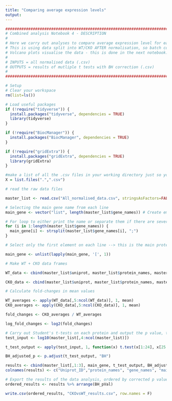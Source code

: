 ```yaml
---
title: "Comparing average expression levels"
output: 
---
```


```r
#######################################################################################################################################
# Combined analysis Notebook 4 - DESCRIPTION
#
# Here we carry out analyses to compare average expression level for each protein, between genotypes.
# This is using data split into WT/CKO AFTER normalisation, so batch correction has occurred already.
# Volcano plots visualise the data - this is done in the next notebook.
#
# INPUTS = all normalised data (.csv)
# OUTPUTS = results of mutliple t tests with BH correction (.csv)
# 
#######################################################################################################################################
```

```r
# Setup
# Clear your workspace
rm(list=ls())

# Load useful packages
if (!require("tidyverse")) {
  install.packages("tidyverse", dependencies = TRUE)
  library(tidyverse)
}

if (!require("BiocManager")) {
  install.packages("BiocManager", dependencies = TRUE)
}

if (!require("gridExtra")) {
  install.packages("gridExtra", dependencies = TRUE)
  library(gridExtra)
}
```

```r
#make a list of all the .csv files in your working directory just so you can see what's going on
X = list.files(".",".csv")

# read the raw data files

master_list <- read.csv("All_normalised_data.csv", stringsAsFactors=FALSE)
```


```r
# Selecting the main gene name from each line
main_gene <- vector("list", length(master_list$gene_names)) # Create empty vector

# For loop to either print the name or separate them if there are several in one line
for (i in 1:length(master_list$gene_names)) {
  main_gene[i] <- strsplit(master_list$gene_names[i], ";")
}

# Select only the first element on each line --> this is the main protein for each line

main_gene <- unlist(lapply(main_gene, '[', 1))

```

```r
# Make WT + CKO data frames

WT_data <- cbind(master_list$uniprot, master_list$protein_names, master_list$gene_names, main_gene, master_list[,4:27])

CKO_data <- cbind(master_list$uniprot, master_list$protein_names, master_list$gene_names, main_gene, master_list[,28:51])

```

```r
# Calculate fold-changes in mean values

WT_averages <- apply(WT_data[,5:ncol(WT_data)], 1, mean)
CKO_averages <- apply(CKO_data[,5:ncol(CKO_data)], 1, mean)

fold_changes <- CKO_averages / WT_averages

log_fold_changes <- log2(fold_changes)

```

```r
# Carry out Student's t-tests on each protein and output the p value, then correct multiple testing using the Benjamini–Hochberg method
test_input <- log10(master_list[,4:ncol(master_list)])

t_test_output <- apply(test_input, 1, function(x) t.test(x[1:24], x[25:48])$p.value)

BH_adjusted_p <- p.adjust(t_test_output, "BH")

results <- cbind(master_list[,1:3], main_gene, t_test_output, BH_adjusted_p, fold_changes, log_fold_changes)
colnames(results) <- c("Uniprot_ID","protein_names", "gene_names", "main_gene", "pVal", "BH_pVal", "fold_change", "log_fold_change")

```

```r
# Export the results of the data analysis, ordered by corrected p value
ordered_results <- results %>% arrange(BH_pVal)

write.csv(ordered_results, "CKOvsWT_results.csv", row.names = F)

```
